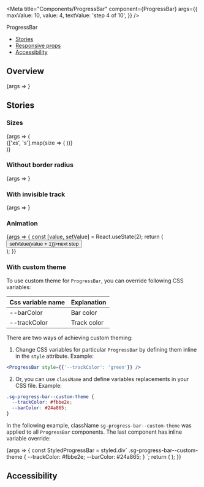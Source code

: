 
<Meta
  title="Components/ProgressBar"
  component={ProgressBar}
  args={{
    maxValue: 10,
    value: 4,
    textValue: 'step 4 of 10',
  }}
/>

<PageHeader>ProgressBar</PageHeader>

- [Stories](#stories)
- [Responsive props](#responsive-props)
- [Accessibility](#accessibility)

## Overview

<Canvas>
  <Story name="Default">{args => <ProgressBar {...args} />}</Story>
</Canvas>

<ArgsTable story="Default" />

## Stories

### Sizes

<Canvas>
  <Story name="Sizes">
    {args => (
      <div>
        {['xs', 's'].map(size => (
          <StoryVariant label={`size - ${size}`} key={size}>
            <ProgressBar {...args} size={size} />
          </StoryVariant>
        ))}
      </div>
    )}
  </Story>
</Canvas>

### Without border radius

<Canvas>
  <Story name="Without border radius" args={{noBorderRadius: true}}>
    {args => <ProgressBar {...args} />}
  </Story>
</Canvas>

### With invisible track

<Canvas>
  <Story name="With invisible track" args={{invisibleTrack: true}}>
    {args => <ProgressBar {...args} />}
  </Story>
</Canvas>

### Animation

<Canvas>
  <Story name="Animation">
    {args => {
      const [value, setValue] = React.useState(2);
      return (
        <div className="sg-space-y-l">
          <ProgressBar {...args} value={value} />
          <Button onClick={() => setValue(value + 1)}>next step</Button>
        </div>
      );
    }}
  </Story>
</Canvas>

### With custom theme

To use custom theme for `ProgressBar`, you can override following CSS variables:

| Css variable name | Explanation |
| ----------------- | ----------- |
| --barColor        | Bar color   |
| --trackColor      | Track color |

There are two ways of achieving custom theming:

1. Change CSS variables for particular `ProgressBar` by defining them inline in the `style` attribute. Example:

```jsx
<ProgressBar style={{'--trackColor': 'green'}} />
```

2. Or, you can use `className` and define variables replacements in your CSS file. Example:

```css
.sg-progress-bar--custom-theme {
  --trackColor: #fbbe2e;
  --barColor: #24a865;
}
```

In the following example, className `sg-progress-bar--custom-theme` was applied to all `ProgressBar` components. The last component has inline variable override:

<Canvas>
  <Story
    name="With custom theme"
    args={{className: 'sg-progress-bar--custom-theme'}}
  >
    {args => {
      const StyledProgressBar = styled.div`
        .sg-progress-bar--custom-theme {
          --trackColor: #fbbe2e;
          --barColor: #24a865;
        }
      `;
      return (
        <StyledProgressBar>
          <ProgressBar {...args} />
        </StyledProgressBar>
      );
    }}
  </Story>
</Canvas>

## Accessibility

<ProgressBarA11y />
